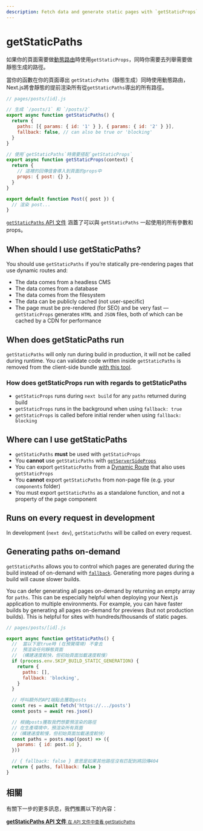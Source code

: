 ```yaml
---
description: Fetch data and generate static pages with `getStaticProps`. Learn more about this API for data fetching in Next.js.
---
```


# getStaticPaths

如果你的頁面需要做[動態路由](/docs/routing/dynamic-routes)時使用`getStaticProps`，同時你需要去列舉需要做靜態生成的路徑。

當你的函數在你的頁面導出 `getStaticPaths`（靜態生成）同時使用動態路由，Next.js將會靜態的提前渲染所有從`getStaticPaths`導出的所有路徑。

```jsx
// pages/posts/[id].js

// 生成 `/posts/1` 和 `/posts/2`
export async function getStaticPaths() {
  return {
    paths: [{ params: { id: '1' } }, { params: { id: '2' } }],
    fallback: false, // can also be true or 'blocking'
  }
}

// 使用`getStaticPaths`時需要搭配`getStaticProps`
export async function getStaticProps(context) {
  return {
    // 這裡的回傳值會導入到頁面的props中
    props: { post: {} },
  }
}

export default function Post({ post }) {
  // 渲染 post...
}
```

[`getStaticPaths` API 文件](/docs/api-reference/data-fetching/get-static-paths) 涵蓋了可以與 `getStaticPaths` 一起使用的所有參數和props。

## When should I use getStaticPaths?

You should use `getStaticPaths` if you’re statically pre-rendering pages that use dynamic routes and:

- The data comes from a headless CMS
- The data comes from a database
- The data comes from the filesystem
- The data can be publicly cached (not user-specific)
- The page must be pre-rendered (for SEO) and be very fast — `getStaticProps` generates `HTML` and `JSON` files, both of which can be cached by a CDN for performance

## When does getStaticPaths run

`getStaticPaths` will only run during build in production, it will not be called during runtime. You can validate code written inside `getStaticPaths` is removed from the client-side bundle [with this tool](https://next-code-elimination.vercel.app/).

### How does getStaticProps run with regards to getStaticPaths

- `getStaticProps` runs during `next build` for any `paths` returned during build
- `getStaticProps` runs in the background when using `fallback: true`
- `getStaticProps` is called before initial render when using `fallback: blocking`

## Where can I use getStaticPaths

- `getStaticPaths` **must** be used with `getStaticProps`
- You **cannot** use `getStaticPaths` with [`getServerSideProps`](/docs/basic-features/data-fetching/get-server-side-props.md)
- You can export `getStaticPaths` from a [Dynamic Route](/docs/routing/dynamic-routes.md) that also uses `getStaticProps`
- You **cannot** export `getStaticPaths` from non-page file (e.g. your `components` folder)
- You must export `getStaticPaths` as a standalone function, and not a property of the page component

## Runs on every request in development

In development (`next dev`), `getStaticPaths` will be called on every request.

## Generating paths on-demand

`getStaticPaths` allows you to control which pages are generated during the build instead of on-demand with [`fallback`](/docs/api-reference/data-fetching/get-static-paths.md#fallback-blocking). Generating more pages during a build will cause slower builds.

You can defer generating all pages on-demand by returning an empty array for `paths`. This can be especially helpful when deploying your Next.js application to multiple environments. For example, you can have faster builds by generating all pages on-demand for previews (but not production builds). This is helpful for sites with hundreds/thousands of static pages.

```jsx
// pages/posts/[id].js

export async function getStaticPaths() {
  //  當以下是true時 (在預覽環境) 不會去
  //  預渲染任何靜態頁面
  // （構建速度較快，但初始頁面加載速度較慢）
  if (process.env.SKIP_BUILD_STATIC_GENERATION) {
    return {
      paths: [],
      fallback: 'blocking',
    }
  }

  // 呼叫額外的API端點去獲取posts
  const res = await fetch('https://.../posts')
  const posts = await res.json()

  // 根據posts獲取我們想要預渲染的路徑
  // 在生產環境中，預渲染所有頁面
  //（構建速度較慢，但初始頁面加載速度較快）
  const paths = posts.map((post) => ({
    params: { id: post.id },
  }))

  // { fallback: false } 意思是如果其他路徑沒有匹配到將回傳404
  return { paths, fallback: false }
}
```

## 相關

有關下一步的更多訊息，我們推薦以下的內容：

<div className="card">
  <a href="/docs/api-reference/data-fetching/get-static-paths.md">
    <b>getStaticPaths API 文件</b>
    <small>在 API 文件中查看 getStaticPaths</small>
  </a>
</div>


